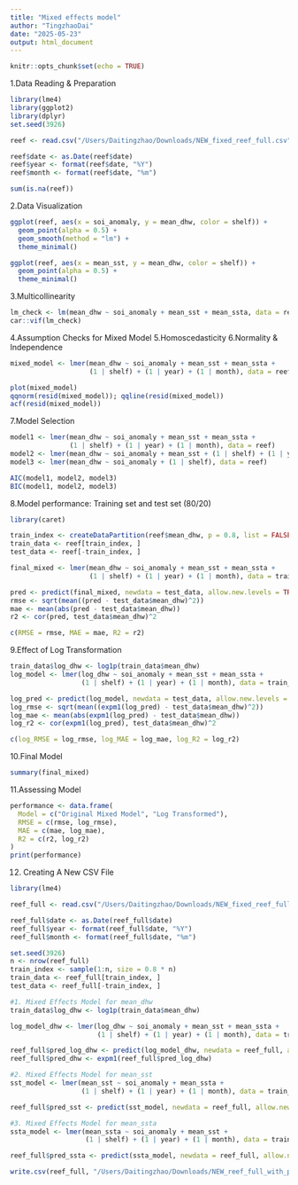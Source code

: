 ```yaml
---
title: "Mixed effects model"
author: "TingzhaoDai"
date: "2025-05-23"
output: html_document
---
```


```r
knitr::opts_chunk$set(echo = TRUE)
```

1.Data Reading & Preparation
```r
library(lme4)
library(ggplot2)
library(dplyr)
set.seed(3926)

reef <- read.csv("/Users/Daitingzhao/Downloads/NEW_fixed_reef_full.csv")

reef$date <- as.Date(reef$date)
reef$year <- format(reef$date, "%Y")
reef$month <- format(reef$date, "%m")

sum(is.na(reef))

```

2.Data Visualization
```r
ggplot(reef, aes(x = soi_anomaly, y = mean_dhw, color = shelf)) +
  geom_point(alpha = 0.5) +
  geom_smooth(method = "lm") +
  theme_minimal()

ggplot(reef, aes(x = mean_sst, y = mean_dhw, color = shelf)) +
  geom_point(alpha = 0.5) +
  theme_minimal()

```

3.Multicollinearity
```r
lm_check <- lm(mean_dhw ~ soi_anomaly + mean_sst + mean_ssta, data = reef)
car::vif(lm_check)

```

4.Assumption Checks for Mixed Model
5.Homoscedasticity
6.Normality & Independence
```r
mixed_model <- lmer(mean_dhw ~ soi_anomaly + mean_sst + mean_ssta + 
                    (1 | shelf) + (1 | year) + (1 | month), data = reef)

plot(mixed_model)
qqnorm(resid(mixed_model)); qqline(resid(mixed_model)) 
acf(resid(mixed_model))

```

7.Model Selection
```r
model1 <- lmer(mean_dhw ~ soi_anomaly + mean_sst + mean_ssta + 
               (1 | shelf) + (1 | year) + (1 | month), data = reef)
model2 <- lmer(mean_dhw ~ soi_anomaly + mean_sst + (1 | shelf) + (1 | year), data = reef)
model3 <- lmer(mean_dhw ~ soi_anomaly + (1 | shelf), data = reef)

AIC(model1, model2, model3)
BIC(model1, model2, model3)

```

8.Model performance: Training set and test set (80/20)
```r
library(caret)

train_index <- createDataPartition(reef$mean_dhw, p = 0.8, list = FALSE)
train_data <- reef[train_index, ]
test_data <- reef[-train_index, ]

final_mixed <- lmer(mean_dhw ~ soi_anomaly + mean_sst + mean_ssta + 
                    (1 | shelf) + (1 | year) + (1 | month), data = train_data)

pred <- predict(final_mixed, newdata = test_data, allow.new.levels = TRUE)
rmse <- sqrt(mean((pred - test_data$mean_dhw)^2))
mae <- mean(abs(pred - test_data$mean_dhw))
r2 <- cor(pred, test_data$mean_dhw)^2

c(RMSE = rmse, MAE = mae, R2 = r2)

```

9.Effect of Log Transformation
```r
train_data$log_dhw <- log1p(train_data$mean_dhw)
log_model <- lmer(log_dhw ~ soi_anomaly + mean_sst + mean_ssta + 
                  (1 | shelf) + (1 | year) + (1 | month), data = train_data)

log_pred <- predict(log_model, newdata = test_data, allow.new.levels = TRUE)
log_rmse <- sqrt(mean((expm1(log_pred) - test_data$mean_dhw)^2))
log_mae <- mean(abs(expm1(log_pred) - test_data$mean_dhw))
log_r2 <- cor(expm1(log_pred), test_data$mean_dhw)^2

c(log_RMSE = log_rmse, log_MAE = log_mae, log_R2 = log_r2)

```

10.Final Model
```r
summary(final_mixed)

```

11.Assessing Model
```r
performance <- data.frame(
  Model = c("Original Mixed Model", "Log Transformed"),
  RMSE = c(rmse, log_rmse),
  MAE = c(mae, log_mae),
  R2 = c(r2, log_r2)
)
print(performance)

```

12. Creating A New CSV File
```r
library(lme4)

reef_full <- read.csv("/Users/Daitingzhao/Downloads/NEW_fixed_reef_full.csv")

reef_full$date <- as.Date(reef_full$date)
reef_full$year <- format(reef_full$date, "%Y")
reef_full$month <- format(reef_full$date, "%m")

set.seed(3926)
n <- nrow(reef_full)
train_index <- sample(1:n, size = 0.8 * n)
train_data <- reef_full[train_index, ]
test_data <- reef_full[-train_index, ]

#1. Mixed Effects Model for mean_dhw
train_data$log_dhw <- log1p(train_data$mean_dhw)

log_model_dhw <- lmer(log_dhw ~ soi_anomaly + mean_sst + mean_ssta + 
                      (1 | shelf) + (1 | year) + (1 | month), data = train_data)

reef_full$pred_log_dhw <- predict(log_model_dhw, newdata = reef_full, allow.new.levels = TRUE)
reef_full$pred_dhw <- expm1(reef_full$pred_log_dhw)

#2. Mixed Effects Model for mean_sst
sst_model <- lmer(mean_sst ~ soi_anomaly + mean_ssta + 
                  (1 | shelf) + (1 | year) + (1 | month), data = train_data)

reef_full$pred_sst <- predict(sst_model, newdata = reef_full, allow.new.levels = TRUE)

#3. Mixed Effects Model for mean_ssta
ssta_model <- lmer(mean_ssta ~ soi_anomaly + mean_sst + 
                   (1 | shelf) + (1 | year) + (1 | month), data = train_data)

reef_full$pred_ssta <- predict(ssta_model, newdata = reef_full, allow.new.levels = TRUE)

write.csv(reef_full, "/Users/Daitingzhao/Downloads/NEW_reef_full_with_preds.csv", row.names = FALSE)

```


